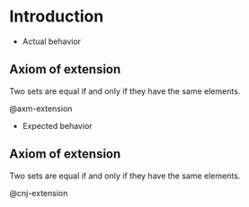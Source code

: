 # Introduction

- Actual behavior

::: {#axm-extension}

## Axiom of extension

Two sets are equal if and only if they have the same elements.

:::

@axm-extension

- Expected behavior

::: {#cnj-extension}

## Axiom of extension

Two sets are equal if and only if they have the same elements.

:::

@cnj-extension